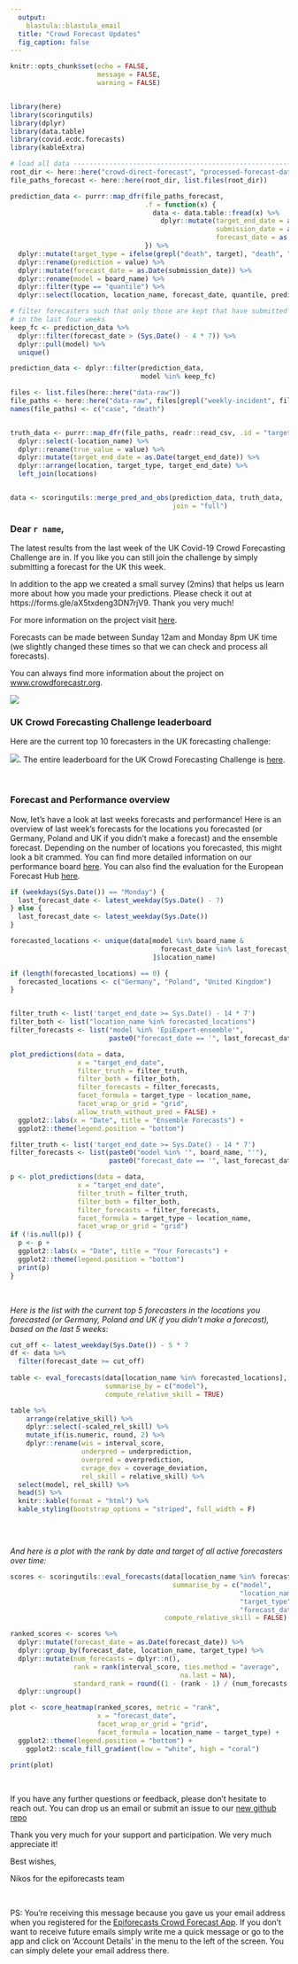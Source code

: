 ```yaml
---
  output: 
    blastula::blastula_email
  title: "Crowd Forecast Updates"
  fig_caption: false
---
```


```r

knitr::opts_chunk$set(echo = FALSE, 
                      message = FALSE, 
                      warning = FALSE)


library(here)
library(scoringutils)
library(dplyr)
library(data.table)
library(covid.ecdc.forecasts)
library(kableExtra)
```


```r
# load all data ----------------------------------------------------------------
root_dir <- here::here("crowd-direct-forecast", "processed-forecast-data")
file_paths_forecast <- here::here(root_dir, list.files(root_dir))

prediction_data <- purrr::map_dfr(file_paths_forecast, 
                                  .f = function(x) {
                                    data <- data.table::fread(x) %>%
                                      dplyr::mutate(target_end_date = as.Date(target_end_date), 
                                                    submission_date = as.Date(submission_date), 
                                                    forecast_date = as.Date(forecast_date))
                                  }) %>%
  dplyr::mutate(target_type = ifelse(grepl("death", target), "death", "case")) %>%
  dplyr::rename(prediction = value) %>%
  dplyr::mutate(forecast_date = as.Date(submission_date)) %>%
  dplyr::rename(model = board_name) %>%
  dplyr::filter(type == "quantile") %>%
  dplyr::select(location, location_name, forecast_date, quantile, prediction, model, target_end_date, horizon, target, target_type)

# filter forecasters such that only those are kept that have submitted forecasts
# in the last four weeks
keep_fc <- prediction_data %>%
  dplyr::filter(forecast_date > (Sys.Date() - 4 * 7)) %>%
  dplyr::pull(model) %>%
  unique()

prediction_data <- dplyr::filter(prediction_data, 
                                 model %in% keep_fc)

files <- list.files(here::here("data-raw"))
file_paths <- here::here("data-raw", files[grepl("weekly-incident", files)])
names(file_paths) <- c("case", "death")


truth_data <- purrr::map_dfr(file_paths, readr::read_csv, .id = "target_type") %>%
  dplyr::select(-location_name) %>%
  dplyr::rename(true_value = value) %>%
  dplyr::mutate(target_end_date = as.Date(target_end_date)) %>%
  dplyr::arrange(location, target_type, target_end_date) %>%
  left_join(locations)


data <- scoringutils::merge_pred_and_obs(prediction_data, truth_data, 
                                         join = "full")

```


### Dear `r name`,

The latest results from the last week of the UK Covid-19 Crowd Forecasting Challenge are in. If you like you can still join the challenge by simply submitting a forecast for the UK this week. 

In addition to the app we created a small survey (2mins) that helps us learn more about how you made your predictions. Please check it out at https://forms.gle/aX5txdeng3DN7rjV9. Thank you very much!

For more information on the project visit [here](https://www.crowdforecastr.org/2021/05/11/uk-challenge/). 

Forecasts can be made between Sunday 12am and Monday 8pm UK time (we slightly changed these times so that we can check and process all forecasts). 

You can always find more information about the project on [www.crowdforecastr.org](https://www.crowdforecastr.org). 

![](../../../crowdforecasting-challenge/Crowdforecasting-challenge-header.png)

### UK Crowd Forecasting Challenge leaderboard

Here are the current top 10 forecasters in the UK forecasting challenge: 

![](../../../crowdforecasting-challenge/leaderboard-week-5.png). The entire leaderboard for the UK Crowd Forecasting Challenge is [here](https://epiforecasts.io/uk-challenge). 

<br>

### Forecast and Performance overview

Now, let's have a look at last weeks forecasts and performance! Here is an overview of last week's forecasts for the locations you forecasted (or Germany, Poland and UK if you didn’t make a forecast) and the ensemble forecast. Depending on the number of locations you forecasted, this might look a bit crammed. You can find more detailed information on our performance board [here](https://epiforecasts.io/crowd-evaluation). You can also find the evaluation for the European Forecast Hub [here](https://covid19forecasthub.eu/reports.html). 


```r

if (weekdays(Sys.Date()) == "Monday") {
  last_forecast_date <- latest_weekday(Sys.Date() - 7)
} else {
  last_forecast_date <- latest_weekday(Sys.Date())
}

forecasted_locations <- unique(data[model %in% board_name & 
                                      forecast_date %in% last_forecast_date
                                    ]$location_name)

if (length(forecasted_locations) == 0) {
  forecasted_locations <- c("Germany", "Poland", "United Kingdom")
}


filter_truth <- list('target_end_date >= Sys.Date() - 14 * 7')
filter_both <- list("location_name %in% forecasted_locations")
filter_forecasts <- list("model %in% 'EpiExpert-ensemble'", 
                         paste0("forecast_date == '", last_forecast_date, "'"))

plot_predictions(data = data, 
                 x = "target_end_date",
                 filter_truth = filter_truth, 
                 filter_both = filter_both,
                 filter_forecasts = filter_forecasts,
                 facet_formula = target_type ~ location_name, 
                 facet_wrap_or_grid = "grid", 
                 allow_truth_without_pred = FALSE) + 
  ggplot2::labs(x = "Date", title = "Ensemble Forecasts") + 
  ggplot2::theme(legend.position = "bottom")

filter_truth <- list('target_end_date >= Sys.Date() - 14 * 7')
filter_forecasts <- list(paste0("model %in% '", board_name, "'"), 
                         paste0("forecast_date == '", last_forecast_date, "'"))

p <- plot_predictions(data = data, 
                 x = "target_end_date",
                 filter_truth = filter_truth, 
                 filter_both = filter_both,
                 filter_forecasts = filter_forecasts,
                 facet_formula = target_type ~ location_name, 
                 facet_wrap_or_grid = "grid") 
if (!is.null(p)) {
  p <- p + 
  ggplot2::labs(x = "Date", title = "Your Forecasts") + 
  ggplot2::theme(legend.position = "bottom")
  print(p)
}


```

<br>

*Here is the list with the current top 5 forecasters in the locations you forecasted (or Germany, Poland and UK if you didn't make a forecast), based on the last 5 weeks: *

```r
cut_off <- latest_weekday(Sys.Date()) - 5 * 7
df <- data %>%
  filter(forecast_date >= cut_off)
  
table <- eval_forecasts(data[location_name %in% forecasted_locations], 
                        summarise_by = c("model"), 
                        compute_relative_skill = TRUE)

table %>%
    arrange(relative_skill) %>%
    dplyr::select(-scaled_rel_skill) %>%
    mutate_if(is.numeric, round, 2) %>%
    dplyr::rename(wis = interval_score,
                  underpred = underprediction,
                  overpred = overprediction,
                  cvrage_dev = coverage_deviation,
                  rel_skill = relative_skill) %>%
  select(model, rel_skill) %>%
  head(5) %>%
  knitr::kable(format = "html") %>% 
  kable_styling(bootstrap_options = "striped", full_width = F)



```

<br>

*And here is a plot with the rank by date and target of all active forecasters over time:*

```r
scores <- scoringutils::eval_forecasts(data[location_name %in% forecasted_locations],
                                         summarise_by = c("model", 
                                                          "location_name", 
                                                          "target_type",
                                                          "forecast_date"), 
                                       compute_relative_skill = FALSE)

ranked_scores <- scores %>%
  dplyr::mutate(forecast_date = as.Date(forecast_date)) %>%
  dplyr::group_by(forecast_date, location_name, target_type) %>%
  dplyr::mutate(num_forecasts = dplyr::n(), 
                rank = rank(interval_score, ties.method = "average",
                                           na.last = NA), 
                standard_rank = round((1 - (rank - 1) / (num_forecasts - 1)) * 100)) %>%
  dplyr::ungroup()

plot <- score_heatmap(ranked_scores, metric = "rank", 
                      x = "forecast_date",
                      facet_wrap_or_grid = "grid",
                      facet_formula = location_name ~ target_type) + 
  ggplot2::theme(legend.position = "bottom") +
    ggplot2::scale_fill_gradient(low = "white", high = "coral")

print(plot)
```

<br>

If you have any further questions or feedback, please don't hesitate to reach out. You can drop us an email or submit an issue to our [new github repo](https://github.com/epiforecasts/covid-europe-forecast)

Thank you very much for your support and participation. We very much appreciate it!

Best wishes, 

Nikos for the epiforecasts team

<br>

PS: You're receiving this message because you gave us your email address when you registered for the [Epiforecasts Crowd Forecast App](https://cmmid-lshtm.shinyapps.io/crowd-forecast/). If you don't want to receive future emails simply write me a quick message or go to the app and click on 'Account Details' in the menu to the left of the screen. You can simply delete your email address there. 

